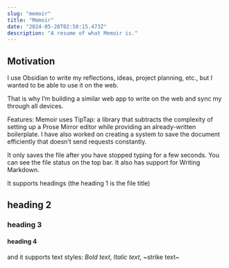 ```yaml
---
slug: "memoir"
title: "Memoir"
date: "2024-05-28T02:50:15.473Z"
description: "A resume of what Memoir is."
---
```

## Motivation

I use Obsidian to write my reflections, ideas, project planning, etc., but I wanted to be able to use it on the web.

That is why I’m building a similar web app to write on the web and sync my through all devices.

Features: Memoir uses TipTap: a library that subtracts the complexity of setting up a Prose Mirror editor while providing an already-written boilerplate. I have also worked on creating a system to save the document efficiently that doesn’t send requests constantly. 

It only saves the file after you have stopped typing for a few seconds. You can see the file status on the top bar. It also has support for Writing Markdown. 


It supports headings (the heading 1 is the file title) 

## heading 2 

### heading 3 

#### heading 4 

and it supports text styles: *Bold text*, _Italic text_, ~strike text~
